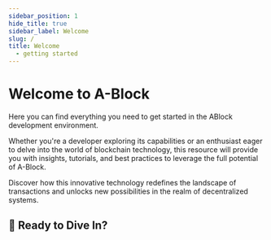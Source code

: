 ```yaml
---
sidebar_position: 1
hide_title: true
sidebar_label: Welcome
slug: /
title: Welcome
  - getting started
---
```



# Welcome to A-Block

Here you can find everything you need to get started in the ABlock development environment. 

Whether you're a developer exploring its capabilities or an enthusiast eager to delve into the world of blockchain technology, 
this resource will provide you with insights, tutorials, and best practices to leverage the full potential of A-Block. 

Discover how this innovative technology redefines the landscape of transactions and unlocks new possibilities in the realm of decentralized systems.

## 🚀 Ready to Dive In?

<DocCardList items={useCurrentSidebarCategory().items}/>
